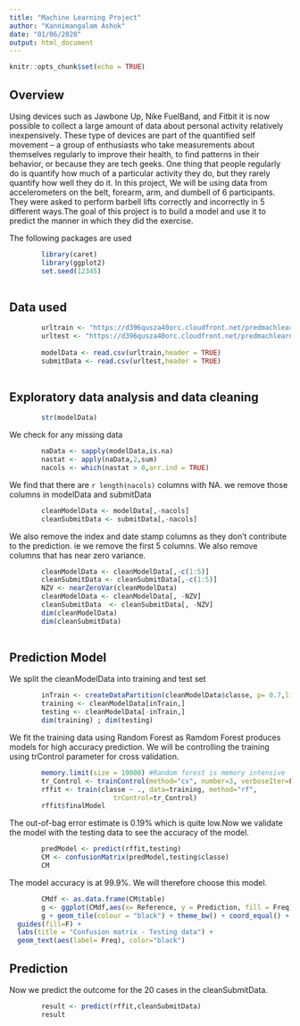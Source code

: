 ---
title: "Machine Learning Project"
author: "Kannimangalam Ashok"
date: "01/06/2020"
output: html_document
---

```{r setup, include=FALSE,cache=TRUE}
knitr::opts_chunk$set(echo = TRUE)
```

## Overview

Using devices such as Jawbone Up, Nike FuelBand, and Fitbit it is now possible to collect a large amount of data about personal activity relatively inexpensively. These type of devices are part of the quantified self movement – a group of enthusiasts who take measurements about themselves regularly to improve their health, to find patterns in their behavior, or because they are tech geeks. One thing that people regularly do is quantify how much of a particular activity they do, but they rarely quantify how well they do it. In this project, We will be using data from accelerometers on the belt, forearm, arm, and dumbell of 6 participants. They were asked to perform barbell lifts correctly and incorrectly in 5 different ways.The goal of this project is to build a model and use it to predict the manner in which they did the exercise.

The following packages are used
```{r}
        library(caret)
        library(ggplot2)
        set.seed(12345)
        
```

## Data used
```{r}
        urltrain <- "https://d396qusza40orc.cloudfront.net/predmachlearn/pml-training.csv"
        urltest <- "https://d396qusza40orc.cloudfront.net/predmachlearn/pml-testing.csv"
        
        modelData <- read.csv(urltrain,header = TRUE)
        submitData <- read.csv(urltest,header = TRUE)
        
```
## Exploratory data analysis and data cleaning

```{r}
        str(modelData)
```

We check for any missing data

```{r}
        naData <- sapply(modelData,is.na)
        nastat <- apply(naData,2,sum)
        nacols <- which(nastat > 0,arr.ind = TRUE)
```

We find that there are `r length(nacols)` columns with NA. we remove those columns in modelData and submitData

```{r}
        cleanModelData <- modelData[,-nacols]
        cleanSubmitData <- submitData[,-nacols]
```

We  also remove the index and date stamp columns as they don't contribute to the prediction. ie we remove the first 5 columns. We also remove columns that has near zero variance.

```{r}
        cleanModelData <- cleanModelData[,-c(1:5)]
        cleanSubmitData <- cleanSubmitData[,-c(1:5)]
        NZV <- nearZeroVar(cleanModelData)
        cleanModelData <- cleanModelData[, -NZV]
        cleanSubmitData  <- cleanSubmitData[, -NZV]
        dim(cleanModelData)
        dim(cleanSubmitData)
        
```

## Prediction Model

We  split the cleanModelData into training and test set

```{r}
        inTrain <- createDataPartition(cleanModelData$classe, p= 0.7,list = FALSE)
        training <- cleanModelData[inTrain,]
        testing <- cleanModelData[-inTrain,]
        dim(training) ; dim(testing)
```

We  fit the training data using Random Forest as Ramdom Forest produces models for high accuracy prediction. We will be controlling the training using trControl parameter for cross validation.

```{r}
        
        memory.limit(size = 10000) #Random forest is memory intensive
        tr_Control <- trainControl(method="cv", number=3, verboseIter=FALSE)
        rffit <- train(classe ~ ., data=training, method="rf",
                          trControl=tr_Control)
        rffit$finalModel
```
        
The out-of-bag error estimate is 0.19% which is quite low.Now we validate the model with the testing data to see the accuracy of the model. 

```{r}
        predModel <- predict(rffit,testing)
        CM <- confusionMatrix(predModel,testing$classe)
        CM
```

The model accuracy is at 99.9%. We will therefore choose this model. 

```{r}
        CMdf <- as.data.frame(CM$table)
        g <- ggplot(CMdf,aes(x= Reference, y = Prediction, fill = Freq)) 
        g + geom_tile(colour = "black") + theme_bw() + coord_equal() + scale_fill_distiller(palette =  "Blues" , direction = +1)  +
  guides(fill=F) + 
  labs(title = "Confusion matrix - Testing data") + 
  geom_text(aes(label= Freq), color="black") 
```



## Prediction

Now we  predict the outcome for the 20 cases in the cleanSubmitData.

```{r}
        result <- predict(rffit,cleanSubmitData)
        result
```


